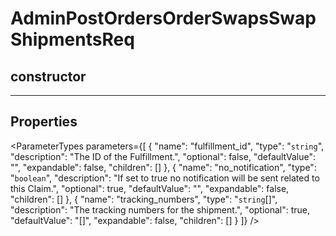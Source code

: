 
# AdminPostOrdersOrderSwapsSwapShipmentsReq

## constructor

___

## Properties

<ParameterTypes parameters={[
  {
    "name": "fulfillment_id",
    "type": "`string`",
    "description": "The ID of the Fulfillment.",
    "optional": false,
    "defaultValue": "",
    "expandable": false,
    "children": []
  },
  {
    "name": "no_notification",
    "type": "`boolean`",
    "description": "If set to true no notification will be sent related to this Claim.",
    "optional": true,
    "defaultValue": "",
    "expandable": false,
    "children": []
  },
  {
    "name": "tracking_numbers",
    "type": "`string`[]",
    "description": "The tracking numbers for the shipment.",
    "optional": true,
    "defaultValue": "[]",
    "expandable": false,
    "children": []
  }
]} />
